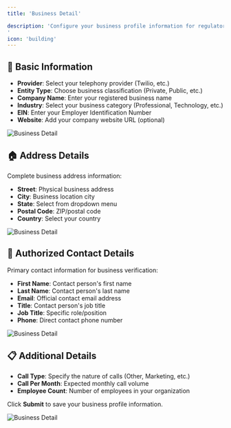 ```yaml
---
title: 'Business Detail'

description: 'Configure your business profile information for regulatory compliance and company identification.
'
icon: 'building'
---
```

## 🏢 Basic Information
- **Provider**: Select your telephony provider (Twilio, etc.)
- **Entity Type**: Choose business classification (Private, Public, etc.)
- **Company Name**: Enter your registered business name
- **Industry**: Select your business category (Professional, Technology, etc.)
- **EIN**: Enter your Employer Identification Number
- **Website**: Add your company website URL (optional)

![Business Detail](/images/settings/business-detail/image1.png)

## 🏠 Address Details
Complete business address information:
- **Street**: Physical business address
- **City**: Business location city
- **State**: Select from dropdown menu
- **Postal Code**: ZIP/postal code
- **Country**: Select your country

![Business Detail](/images/settings/business-detail/image2.png)

## 👤 Authorized Contact Details
Primary contact information for business verification:
- **First Name**: Contact person's first name
- **Last Name**: Contact person's last name
- **Email**: Official contact email address
- **Title**: Contact person's job title
- **Job Title**: Specific role/position
- **Phone**: Direct contact phone number

![Business Detail](/images/settings/business-detail/image3.png)

## 📋 Additional Details
- **Call Type**: Specify the nature of calls (Other, Marketing, etc.)
- **Call Per Month**: Expected monthly call volume
- **Employee Count**: Number of employees in your organization

Click **Submit** to save your business profile information.

![Business Detail](/images/settings/business-detail/image4.png)